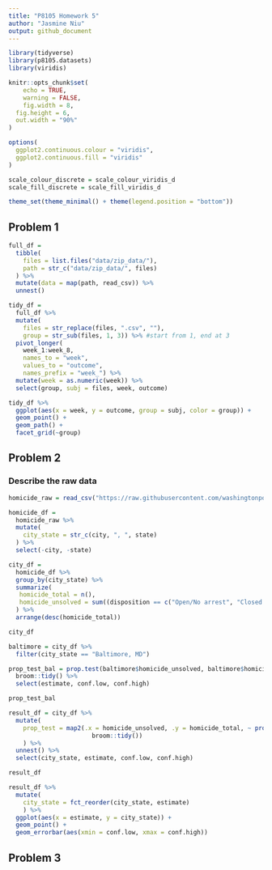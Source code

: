 ```yaml
---
title: "P8105 Homework 5"
author: "Jasmine Niu"
output: github_document
---
```


```r
library(tidyverse)
library(p8105.datasets)
library(viridis)

knitr::opts_chunk$set(
	echo = TRUE,
	warning = FALSE,
	fig.width = 8, 
  fig.height = 6,
  out.width = "90%"
)

options(
  ggplot2.continuous.colour = "viridis",
  ggplot2.continuous.fill = "viridis"
)

scale_colour_discrete = scale_colour_viridis_d
scale_fill_discrete = scale_fill_viridis_d

theme_set(theme_minimal() + theme(legend.position = "bottom"))
```

## Problem 1

```r
full_df = 
  tibble(
    files = list.files("data/zip_data/"),
    path = str_c("data/zip_data/", files)
  ) %>% 
  mutate(data = map(path, read_csv)) %>% 
  unnest()
```

 

```r
tidy_df = 
  full_df %>% 
  mutate(
    files = str_replace(files, ".csv", ""),
    group = str_sub(files, 1, 3)) %>% #start from 1, end at 3
  pivot_longer(
    week_1:week_8,
    names_to = "week",
    values_to = "outcome",
    names_prefix = "week_") %>% 
  mutate(week = as.numeric(week)) %>% 
  select(group, subj = files, week, outcome)
```

 

```r
tidy_df %>% 
  ggplot(aes(x = week, y = outcome, group = subj, color = group)) + 
  geom_point() + 
  geom_path() + 
  facet_grid(~group)
```


## Problem 2

### Describe the raw data

```r
homicide_raw = read_csv("https://raw.githubusercontent.com/washingtonpost/data-homicides/master/homicide-data.csv")
```



```r
homicide_df =
  homicide_raw %>% 
  mutate(
    city_state = str_c(city, ", ", state)
  ) %>% 
  select(-city, -state)

city_df = 
  homicide_df %>%
  group_by(city_state) %>% 
  summarize(
   homicide_total = n(),
   homicide_unsolved = sum((disposition == c("Open/No arrest", "Closed without arrest")))
  ) %>% 
  arrange(desc(homicide_total))

city_df
```



```r
baltimore = city_df %>% 
  filter(city_state == "Baltimore, MD")

prop_test_bal = prop.test(baltimore$homicide_unsolved, baltimore$homicide_total) %>% 
  broom::tidy() %>% 
  select(estimate, conf.low, conf.high)

prop_test_bal
```




```r
result_df = city_df %>% 
  mutate(
    prop_test = map2(.x = homicide_unsolved, .y = homicide_total, ~ prop.test(.x, .y) %>%
                       broom::tidy())
    ) %>% 
  unnest() %>%
  select(city_state, estimate, conf.low, conf.high)

result_df
```


```r
result_df %>%
  mutate(
    city_state = fct_reorder(city_state, estimate)
    ) %>%
  ggplot(aes(x = estimate, y = city_state)) + 
  geom_point() + 
  geom_errorbar(aes(xmin = conf.low, xmax = conf.high))
```



## Problem 3

